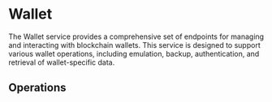 

# Wallet <SwaggerLink tag={SWAGGER_TAGS.WALLET} />

The Wallet service provides a comprehensive set of endpoints for managing and interacting with blockchain wallets. This service is designed to support various wallet operations, including emulation, backup, authentication, and retrieval of wallet-specific data.

## Operations

<SchemaLoader tag={SWAGGER_TAGS.WALLET} />
